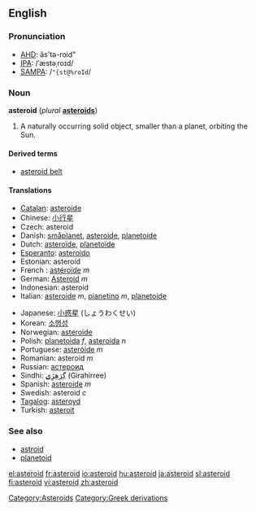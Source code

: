 {{see|Asteroid}}
==English==
===Pronunciation===
*[[w:AHD|AHD]]: ăs'tə-roid"
*[[w:IPA|IPA]]: /ˈæstəˌroɪd/
*[[w:SAMPA|SAMPA]]: /<tt>"{st@%roId</tt>/

===Noun===
{{wikipedia}}
'''asteroid''' (''plural'' '''[[asteroids]]''')

#{{astronomy}} A naturally occurring solid object, smaller than a planet, orbiting the Sun.

====Derived terms====
*[[asteroid belt]]

====Translations====
{{top}}
*[[Catalan]]: [[asteroide#Catalan|asteroide]]
*Chinese: [[小行星]]
*Czech: asteroid
*Danish: [[småplanet]], [[asteroide#Danish|asteroide]], [[planetoide#Danish|planetoide]]
*Dutch: [[asteroïde]], [[planetoïde]]
*[[Esperanto]]: [[asteroido]]
*Estonian: asteroid
*French : [[astéroïde]] ''m''
*German: [[Asteroid]] ''m''
*Indonesian: asteroid
*Italian: [[asteroide#Italian|asteroide]] ''m'', [[pianetino]] ''m'', [[planetoide#Italian|planetoide]]
{{mid}}
*Japanese: [[小惑星]] (しょうわくせい)
*Korean: [[소행성]]
*Norwegian: [[asteroide#Norwegian|asteroide]]
*Polish: [[planetoida]] ''f'', [[asteroida]] ''n''
*Portuguese: [[asteróide]] ''m''
*Romanian: asteroid ''m''
*Russian: [[астероид]]
*Sindhi: [[گِرَھِڙِي]] (Girahirree) {{f}}
*Spanish: [[asteroide#Spanish|asteroide]] ''m''
*Swedish: asteroid ''c''
*[[Tagalog]]: [[asteroyd]]
*Turkish: [[asteroit]]
{{bottom}}

===See also===
*[[astroid]]
*[[planetoid]]

[[Category:Asteroids]]
[[Category:Greek derivations]]

[[el:asteroid]]
[[fr:asteroid]]
[[io:asteroid]]
[[hu:asteroid]]
[[ja:asteroid]]
[[sl:asteroid]]
[[fi:asteroid]]
[[vi:asteroid]]
[[zh:asteroid]]